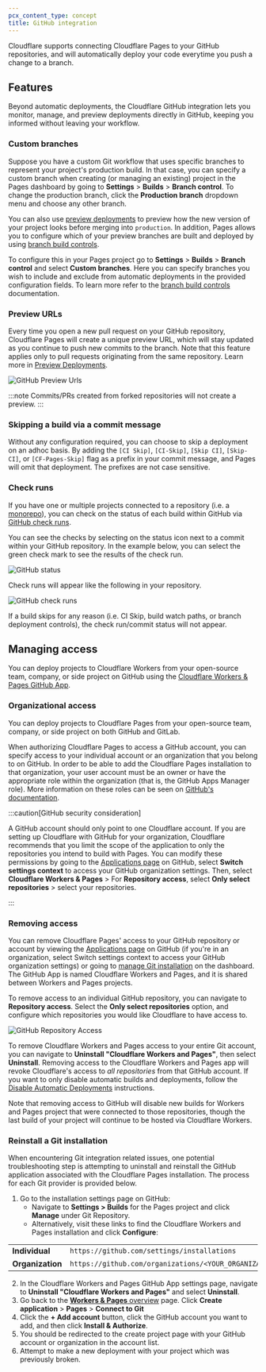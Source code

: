 ```yaml
---
pcx_content_type: concept
title: GitHub integration
---
```


Cloudflare supports connecting Cloudflare Pages to your GitHub repositories, and will automatically deploy your code everytime you push a change to a branch.

## Features

Beyond automatic deployments, the Cloudflare GitHub integration lets you monitor, manage, and preview deployments directly in GitHub, keeping you informed without leaving your workflow.

### Custom branches

Suppose you have a custom Git workflow that uses specific branches to represent your project's production build. In that case, you can specify a custom branch when creating (or managing an existing) project in the Pages dashboard by going to **Settings** > **Builds** > **Branch control**. To change the production branch, click the **Production branch** dropdown menu and choose any other branch.

You can also use [preview deployments](/pages/configuration/preview-deployments/) to preview how the new version of your project looks before merging into `production`. In addition, Pages allows you to configure which of your preview branches are built and deployed by using [branch build controls](/pages/configuration/branch-build-controls/).

To configure this in your Pages project go to **Settings** > **Builds** > **Branch control** and select **Custom branches**. Here you can specify branches you wish to include and exclude from automatic deployments in the provided configuration fields. To learn more refer to the [branch build controls](/pages/configuration/branch-build-controls/) documentation.

### Preview URLs

Every time you open a new pull request on your GitHub repository, Cloudflare Pages will create a unique preview URL, which will stay updated as you continue to push new commits to the branch. Note that this feature applies only to pull requests originating from the same repository. Learn more in [Preview Deployments](/pages/configuration/preview-deployments/).

![GitHub Preview Urls](~/assets/images/pages/configuration/ghpreviewurls.png)

:::note
Commits/PRs created from forked repositories will not create a preview.
:::

### Skipping a build via a commit message

Without any configuration required, you can choose to skip a deployment on an adhoc basis. By adding the `[CI Skip]`, `[CI-Skip]`, `[Skip CI]`, `[Skip-CI]`, or `[CF-Pages-Skip]` flag as a prefix in your commit message, and Pages will omit that deployment. The prefixes are not case sensitive.

### Check runs

If you have one or multiple projects connected to a repository (i.e. a [monorepo](/pages/configuration/monorepos/)), you can check on the status of each build within GitHub via [GitHub check runs](https://docs.github.com/en/pull-requests/collaborating-with-pull-requests/collaborating-on-repositories-with-code-quality-features/about-status-checks#checks).

You can see the checks by selecting on the status icon next to a commit within your GitHub repository. In the example below, you can select the green check mark to see the results of the check run.

![GitHub status](~/assets/images/workers/platform/ci-cd/gh-status-check-runs.png)

Check runs will appear like the following in your repository.

![GitHub check runs](~/assets/images/pages/configuration/ghcheckrun.png)

If a build skips for any reason (i.e. CI Skip, build watch paths, or branch deployment controls), the check run/commit status will not appear.

## Managing access

You can deploy projects to Cloudflare Workers from your open-source team, company, or side project on GitHub using the [Cloudflare Workers & Pages GitHub App](https://github.com/apps/cloudflare-workers-and-pages).

### Organizational access

You can deploy projects to Cloudflare Pages from your open-source team, company, or side project on both GitHub and GitLab.

When authorizing Cloudflare Pages to access a GitHub account, you can specify access to your individual account or an organization that you belong to on GitHub. In order to be able to add the Cloudflare Pages installation to that organization, your user account must be an owner or have the appropriate role within the organization (that is, the GitHub Apps Manager role). More information on these roles can be seen on [GitHub's documentation](https://docs.github.com/en/organizations/managing-peoples-access-to-your-organization-with-roles/roles-in-an-organization#github-app-managers).

:::caution[GitHub security consideration]

A GitHub account should only point to one Cloudflare account. If you are setting up Cloudflare with GitHub for your organization, Cloudflare recommends that you limit the scope of the application to only the repositories you intend to build with Pages. You can modify these permissions by going to the [Applications page](https://github.com/settings/installations) on GitHub, select **Switch settings context** to access your GitHub organization settings. Then, select **Cloudflare Workers & Pages** > For **Repository access**, select **Only select repositories** > select your repositories.

:::

### Removing access

You can remove Cloudflare Pages' access to your GitHub repository or account by viewing the [Applications page](https://github.com/settings/installations) on GitHub (if you're in an organization, select Switch settings context to access your GitHub organization settings) or going to [manage Git installation](/workers/ci-cd/builds/git-integration/#managing-a-git-installation) on the dashboard. The GitHub App is named Cloudflare Workers and Pages, and it is shared between Workers and Pages projects.

To remove access to an individual GitHub repository, you can navigate to **Repository access**. Select the **Only select repositories** option, and configure which repositories you would like Cloudflare to have access to.

![GitHub Repository Access](~/assets/images/workers/platform/ci-cd/github-repository-access.png)

To remove Cloudflare Workers and Pages access to your entire Git account, you can navigate to **Uninstall "Cloudflare Workers and Pages"**, then select **Uninstall**. Removing access to the Cloudflare Workers and Pages app will revoke Cloudflare's access to _all repositories_ from that GitHub account. If you want to only disable automatic builds and deployments, follow the [Disable Automatic Deployments](/pages/configuration/git-integration/#disable-automatic-deployments) instructions.

Note that removing access to GitHub will disable new builds for Workers and Pages project that were connected to those repositories, though the last build of your project will continue to be hosted via Cloudflare Workers.

### Reinstall a Git installation

When encountering Git integration related issues, one potential troubleshooting step is attempting to uninstall and reinstall the GitHub application associated with the Cloudflare Pages installation. The process for each Git provider is provided below.

1. Go to the installation settings page on GitHub:
   - Navigate to **Settings > Builds** for the Pages project and click **Manage** under Git Repository.
   - Alternatively, visit these links to find the Cloudflare Workers and Pages installation and click **Configure**:

|                  |                                                                                    |
| ---------------- | ---------------------------------------------------------------------------------- |
| **Individual**   | `https://github.com/settings/installations`                                        |
| **Organization** | `https://github.com/organizations/<YOUR_ORGANIZATION_NAME>/settings/installations` |

2. In the Cloudflare Workers and Pages GitHub App settings page, navigate to **Uninstall "Cloudflare Workers and Pages"** and select **Uninstall**.
3. Go back to the [**Workers & Pages** overview](https://dash.cloudflare.com) page. Click **Create application** > **Pages** > **Connect to Git**
4. Click the **+ Add account** button, click the GitHub account you want to add, and then click **Install & Authorize**.
5. You should be redirected to the create project page with your GitHub account or organization in the account list.
6. Attempt to make a new deployment with your project which was previously broken.
